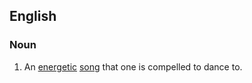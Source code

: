 ==English==

===Noun===
{{en-noun|head=[[toe]] [[tapper]]}}

# {{context|informal}} An [[energetic]] [[song]] that one is compelled to dance to.